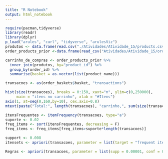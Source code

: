 ```yaml
---
title: "R Notebook"
output: html_notebook
---
```


```r

require(pacman,tidyverse)
library(readr)
library(dplyr)
p_load("arules", "curl", "tidyverse", "arulesViz")
produtos <- data.frame(read.csv("./Atividades/Atividade_15/products.csv"))
order_products_prior <-data.frame(read_csv("Atividades/Atividade_15/order_products__prior.csv"))

```

```r

carrinho_de_compras <- order_products_prior %>% 
  inner_join(produtos, by="product_id") %>% 
  group_by(order_id) %>%
  summarise(basket = as.vector(list(product_name)))

transacoes <- as(order_baskets$basket, "transactions")

```


```r

hist(size(transacoes), breaks = 0:150, xaxt="n", ylim=c(0,250000), 
     main = "itens no carrinho", xlab = "#Itens")
axis(1, at=seq(0,160,by=10), cex.axis=0.8)
mtext(paste("Total:", length(transacoes), "carrinho,", sum(size(transacoes)), "itens"))


```

```r
itensFrequentes <- itemFrequency(transacoes, type="a")
suporte <- 0.02
freq_items <- sort(itensFrequentes, decreasing = F)
freq_items <- freq_items[freq_items>suporte*length(transacoes)]


```

```r

support <- 0.008
itensets <- apriori(transacoes, parameter = list(target = "frequent itemsets", supp=suporte, minlen=2), control = list(verbose = FALSE))

Regras <- apriori(transacoes, parameter = list(supp = 0.00001, conf = 0.6, maxlen=3), control = list(verbose = FALSE)) 


```
